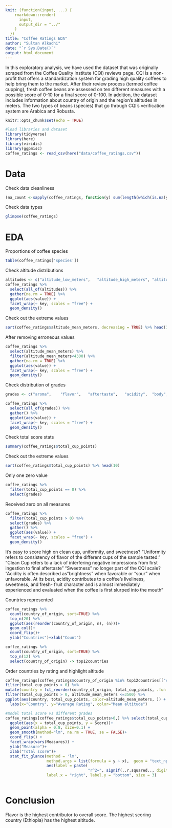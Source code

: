 ---
knit: (function(input, ...) {
    rmarkdown::render(
      input,
      output_dir = "../"
    )
  })
title: "Coffee Ratings EDA"
author: "Sultan Alkadhi"
date: "`r Sys.Date()`"
output: html_document
---
In this exploratory analysis, we have used the dataset that was originally scraped from the Coffee Quality Institute (CQI) reviews page. CQI is a non-profit that offers a standardization system for grading high quality coffees to help bring them to the market. After their review process (termed coffee cupping), fresh coffee beans are assessed on ten different measures with a possible score of 0-10 for a final score of 0-100. In addition, the dataset includes information about country of origin and the region’s altitudes in meters.  The two types of beans (species) that go through CQI’s verification system are Arabica and Robusta.

```{r setup, include=FALSE}
knitr::opts_chunk$set(echo = TRUE)
```

```{r include=FALSE}
#load libraries and dataset
library(tidyverse)
library(here)
library(viridis)
library(ggpmisc)
coffee_ratings <- read_csv(here("data/coffee_ratings.csv"))
```
# Data

Check data cleanliness
```{r}
(na_count <-sapply(coffee_ratings, function(y) sum(length(which(is.na(y)))))) 
```

Check data types
```{r}
glimpse(coffee_ratings)
```
# EDA

Proportions of coffee species
```{r}
table(coffee_ratings['species'])
```
Check altitude distributions
```{r}
altitudes <- c("altitude_low_meters",	"altitude_high_meters",	"altitude_mean_meters")
coffee_ratings %>%
  select(all_of(altitudes)) %>%
  gather(na.rm = TRUE) %>%
  ggplot(aes(value)) +
  facet_wrap(~ key, scales = "free") +
  geom_density()
```


Check out the extreme values


```{r}
sort(coffee_ratings$altitude_mean_meters, decreasing = TRUE) %>% head(10)
```

After removing erroneous values

```{r}
coffee_ratings %>%
  select(altitude_mean_meters) %>%
  filter(altitude_mean_meters<4300) %>% 
  gather(na.rm = TRUE) %>%
  ggplot(aes(value)) +
  facet_wrap(~ key, scales = "free") +
  geom_density()
```



Check distribution of grades


```{r}
grades <- c("aroma",	"flavor",	"aftertaste",	"acidity",	"body",	"balance",	"uniformity",	"clean_cup",	"sweetness",	"cupper_points",	"total_cup_points")

coffee_ratings %>%
  select(all_of(grades)) %>% 
  gather() %>%
  ggplot(aes(value)) +
  facet_wrap(~ key, scales = "free") +
  geom_density()
```


Check total score stats


```{r}
summary(coffee_ratings$total_cup_points)
```


Check out the extreme values


```{r}
sort(coffee_ratings$total_cup_points) %>% head(10)
```


Only one zero value


```{r}
coffee_ratings %>% 
  filter(total_cup_points == 0) %>% 
  select(grades)
```


Received zero on all measures


```{r}
coffee_ratings %>%
  filter(total_cup_points > 0) %>% 
  select(grades) %>%
  gather() %>%
  ggplot(aes(value)) +
  facet_wrap(~ key, scales = "free") +
  geom_density()
```


It's easy to score high on clean cup, uniformity, and sweetness?
"Uniformity refers to consistency of flavor of the different cups of the sample tasted."
"Clean Cup refers to a lack of interfering negative impressions from first ingestion to final aftertaste"
"Sweetness" no longer part of the CQI scale?
"Acidity is often described as "brightness" when favorable or "sour" when unfavorable. At its best, acidity contributes to a coffee's liveliness, sweetness, and fresh- fruit character and is almost immediately experienced and evaluated when the coffee is first slurped into the mouth"

Countries represented


```{r}
coffee_ratings %>% 
  count(country_of_origin, sort=TRUE) %>% 
  top_n(20) %>% 
  ggplot(aes(reorder(country_of_origin, n), (n)))+
  geom_col()+
  coord_flip()+
  ylab("Countries")+xlab("Count")
```
```{r}
coffee_ratings %>% 
  count(country_of_origin, sort=TRUE) %>% 
  top_n(12) %>% 
  select(country_of_origin) -> top12countries
```

Order countries by rating and highlight altitude
```{r}
coffee_ratings[coffee_ratings$country_of_origin %in% top12countries[["country_of_origin"]],] %>%
filter(total_cup_points > 0) %>%
mutate(country = fct_reorder(country_of_origin, total_cup_points, .fun = max)) %>%
filter(total_cup_points > 0, altitude_mean_meters <=3500) %>%
ggplot(aes(country, total_cup_points, color=altitude_mean_meters, )) + geom_point() + coord_flip() +scale_color_viridis(option = "D") +
  labs(x="Country", y="Average Rating", color="Mean altitude")

```


```{r}
#model total score vs different grades
coffee_ratings[coffee_ratings$total_cup_points>0,] %>% select(total_cup_points, grades) %>% pivot_longer(-total_cup_points, names_to = "Measures", values_to = "Score")%>%
  ggplot(aes(x = total_cup_points, y = Score))+
  geom_point(alpha = 0.8, size=0.1) +
  geom_smooth(method="lm", na.rm = TRUE, se = FALSE)+
  coord_flip() +
  facet_wrap(vars(Measures)) +
  ylab("Measure")+
  xlab("Total score")+
  stat_fit_glance(method = 'lm',
                  method.args = list(formula = y ~ x),  geom = "text_npc", 
                  aes(label = paste( 
                                    "r^2=", signif(..r.squared.., digits = 2), sep = "")),
                  label.x = "right", label.y = "bottom", size = 3)
  

```

# Conclusion


Flavor is the highest contributor to overall score.
The highest scoring country (Ethiopia) has the highest altitude.


